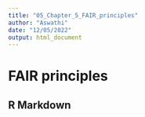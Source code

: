 ```yaml
---
title: "05_Chapter_5_FAIR_principles"
author: "Aswathi"
date: "12/05/2022"
output: html_document
---
```



# FAIR principles
## R Markdown

